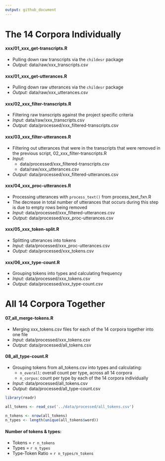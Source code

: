 ```yaml
---
output: github_document
---
```

# The 14 Corpora Individually

#### xxx/01_xxx_get-transcripts.R
* Pulling down raw transcripts via the `childesr` package
* *Output:* data/raw/xxx_transcripts.csv

#### xxx/01_xxx_get-utterances.R
* Pulling down raw utterances via the `childesr` package
* *Output:* data/raw/xxx_utterances.csv

#### xxx/02_xxx_filter-transcripts.R
* Filtering raw transcripts against the project specific criteria  
* *Input:* data/raw/xxx_transcripts.csv
* *Output:* data/processed/xxx_filtered-transcripts.csv

#### xxx/03_xxx_filter-utterances.R
* Filtering out utterances that were in the transcripts that were removed in the previous script, 02_xxx_filter-transcripts.R
* *Input:* 
  + data/processed/xxx_filtered-transcripts.csv
  + data/raw/xxx_utterances.csv
* *Output:* data/processed/xxx_filtered-utterances.csv

#### xxx/04_xxx_proc-utterances.R
* Processing utterances with `process_text()` from process_text_fxn.R
* The decrease in total number of utterances that occurs during this step is due to empty rows being removed
* *Input:* data/processed/xxx_filtered-utterances.csv
* *Output:* data/processed/xxx_proc-utterances.csv

#### xxx/05_xxx_token-split.R
* Splitting utterances into tokens
* *Input:* data/processed/xxx_proc-utterances.csv
* *Output:* data/processed/xxx_tokens.csv

#### xxx/06_xxx_type-count.R
* Grouping tokens into types and calculating frequency
* *Input:* data/processed/xxx_tokens.csv
* *Output:* data/processed/xxx_type-count.csv


# All 14 Corpora Together

#### 07_all_merge-tokens.R
* Merging xxx_tokens.csv files for each of the 14 corpora together into one file   
* *Input:* data/processed/xxx_tokens.csv  
* *Output:* data/processed/all_tokens.csv  


#### 08_all_type-count.R
* Grouping tokens from all_tokens.csv into types and calculating:
  + `n_overall`: overall count per type, across all 14 corpora
  + `n_corpus`: count per type by each of the 14 corpora individually
* *Input:* data/processed/all_tokens.csv
* *Output:* data/processed/all_type-count.csv
  
```r
library(readr)

all_tokens <- read_csv('../data/processed/all_tokens.csv')

n_tokens <- nrow(all_tokens)
n_types <- length(unique(all_tokens$word))
```

#### Number of tokens & types:
* Tokens = `r n_tokens`
* Types = `r n_types`
* Type-Token Ratio = `r n_types/n_tokens`


